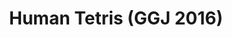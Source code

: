 ---
title: "Human Tetris (GGJ 2016)"
publishedAt: "2016-01-01"
summary: "An up-to-4-player local co-op game where you pose to fit through approaching walls."
images:
  - "/images/side-projects/Human Tetris/Human Tetris play test.mp4"
objectFit: "contain"
team:
  - name: "Daniel Casadevall Pino"
    role: "Code"
    avatar: "/images/dcp.png"
    linkedIn: "https://www.linkedin.com/in/dcasadevall/"
  - name: "Daniel Chamberlin"
    role: "Tech Art, Animation"
    avatar: "/images/dc.jpeg"
    linkedIn: "https://www.linkedin.com/in/danielchamberlin/"
  - name: "Chris Seguritan"
    role: "Art, Cardboard Art"
    avatar: "/images/chris.jpeg"
    linkedIn: "https://www.linkedin.com/in/chrisseguritan/"
link: "https://yamslayer.itch.io/human-tetris"
--- 